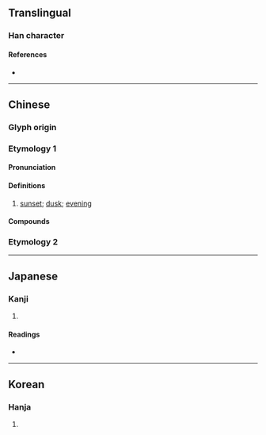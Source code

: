 {{character info/new}}
==Translingual==

===Han character===
{{Han char|rn=72|rad=日|as=03|sn=7|four=61040|canj=AMJ,XAMJ|ids=⿰日干}}

====References====
* {{Han ref|kx=0490.050|dkj=13751|dj=0851.060|hdz=21486.070|uh=65F0|ud=26096|bh=CAF8|bd=51960}}

----

==Chinese==
{{zh-forms}}

===Glyph origin===
{{Han etym}}

===Etymology 1===

====Pronunciation====
{{zh-pron
|m=gàn
|c=gon3
|mc=y
|oc=y
|ma=
|cat=n
}}

====Definitions====
{{zh-hanzi}}

# [[sunset]]; [[dusk]]; [[evening]]

====Compounds====
{{zh-der|宵衣旰食|宵旰圖治|宵旰焦勞|宵旰憂勞|宵旰|旰食宵衣|旰食|皓旰|日旰|旰食之勞|日旰忘食}}

===Etymology 2===
{{zh-see|旱|v}}

----

==Japanese==

===Kanji===
{{ja-kanji|grade=|rs=日03}}

# {{defn|lang=ja|sort=日03}}

====Readings====
* {{ja-readings|on=[[かん]] (kan)|kun=[[くれる]] (kureru)}}

----

==Korean==

===Hanja===
{{ko-hanja|hangeul=간|eumhun=|rv=gan|mr=kan|y=kan}}

# {{defn|lang=ko|sort=日03}}